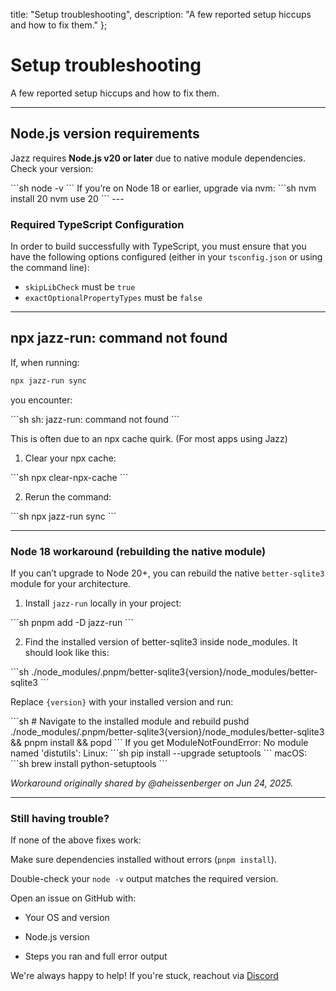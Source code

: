 
  title: "Setup troubleshooting",
  description: "A few reported setup hiccups and how to fix them."
};

# Setup troubleshooting

A few reported setup hiccups and how to fix them.

---

## Node.js version requirements

Jazz requires **Node.js v20 or later** due to native module dependencies.  
Check your version:

<CodeGroup>
```sh
node -v
```
</CodeGroup>
If you’re on Node 18 or earlier, upgrade via nvm:

<CodeGroup>
```sh
nvm install 20
nvm use 20
```
</CodeGroup>
---

### Required TypeScript Configuration

In order to build successfully with TypeScript, you must ensure that you have the following options configured (either in your `tsconfig.json` or using the command line):

* `skipLibCheck` must be `true`
* `exactOptionalPropertyTypes` must be `false`

---

## npx jazz-run: command not found
If, when running:
<CodeGroup>
```sh
npx jazz-run sync
```
</CodeGroup>

you encounter:

<CodeGroup>
```sh
sh: jazz-run: command not found
```
</CodeGroup>

This is often due to an npx cache quirk. (For most apps using Jazz)

1. Clear your npx cache:

<CodeGroup>
```sh
npx clear-npx-cache
```
</CodeGroup>

2. Rerun the command:

<CodeGroup>
```sh
npx jazz-run sync
```
</CodeGroup>

---
### Node 18 workaround (rebuilding the native module)

If you can’t upgrade to Node 20+, you can rebuild the native `better-sqlite3` module for your architecture.

1. Install `jazz-run` locally in your project:

<CodeGroup>
```sh
pnpm add -D jazz-run
```
</CodeGroup>

2. Find the installed version of better-sqlite3 inside node_modules.
It should look like this:

<CodeGroup>
```sh
./node_modules/.pnpm/better-sqlite3{version}/node_modules/better-sqlite3
```
</CodeGroup>

Replace `{version}` with your installed version and run:

<CodeGroup>
```sh
# Navigate to the installed module and rebuild
pushd ./node_modules/.pnpm/better-sqlite3{version}/node_modules/better-sqlite3
&& pnpm install
&& popd
```
</CodeGroup>
If you get ModuleNotFoundError: No module named 'distutils':
Linux:

<CodeGroup>
```sh
pip install --upgrade setuptools
```
</CodeGroup>
macOS:

<CodeGroup>
```sh
brew install python-setuptools
```
</CodeGroup>
<p><i>Workaround originally shared by @aheissenberger on Jun 24, 2025.</i></p>

---

### Still having trouble?
If none of the above fixes work:

Make sure dependencies installed without errors (`pnpm install`).

Double-check your `node -v` output matches the required version.

Open an issue on GitHub with:

- Your OS and version

- Node.js version

- Steps you ran and full error output

We're always happy to help! If you're stuck, reachout via [Discord](https://discord.gg/utDMjHYg42)